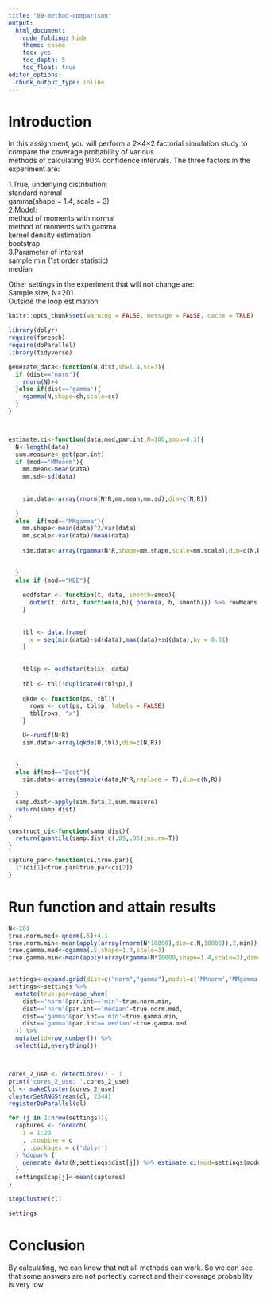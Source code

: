 ```yaml
---
title: "09-method-comparison"
output:
  html_document:
    code_folding: hide
    theme: cosmo
    toc: yes
    toc_depth: 5
    toc_float: true
editor_options: 
  chunk_output_type: inline
---
```


# Introduction
In this assignment, you will perform a 2×4×2 factorial simulation study to compare the coverage probability of various<br> methods of calculating 90% confidence intervals. The three factors in the experiment are:

1.True, underlying distribution:<br>
standard normal<br>
gamma(shape = 1.4, scale = 3)<br>
2.Model:<br>
method of moments with normal<br>
method of moments with gamma<br>
kernel density estimation<br>
bootstrap<br>
3.Parameter of interest<br>
sample min (1st order statistic)<br>
median<br>

Other settings in the experiment that will not change are:<br>
Sample size, N=201<br>
Outside the loop estimation<br>

```r
knitr::opts_chunk$set(warning = FALSE, message = FALSE, cache = TRUE)
```

```r
library(dplyr)
require(foreach)
require(doParallel)
library(tidyverse)
```

```r
generate_data<-function(N,dist,sh=1.4,sc=3){
  if (dist=="norm"){
    rnorm(N)+4
  }else if(dist=='gamma'){
    rgamma(N,shape=sh,scale=sc)
  }
}



estimate.ci<-function(data,mod,par.int,R=100,smoo=0.3){
  N<-length(data)
  sum.measure<-get(par.int)
  if (mod=="MMnorm"){ 
    mm.mean<-mean(data)
    mm.sd<-sd(data)
    
    
    sim.data<-array(rnorm(N*R,mm.mean,mm.sd),dim=c(N,R))  
    
  }
  else  if(mod=="MMgamma"){
    mm.shape<-mean(data)^2/var(data)
    mm.scale<-var(data)/mean(data)
    
    sim.data<-array(rgamma(N*R,shape=mm.shape,scale=mm.scale),dim=c(N,R)) 
    
    
  }
  else if (mod=="KDE"){
    
    ecdfstar <- function(t, data, smooth=smoo){
      outer(t, data, function(a,b){ pnorm(a, b, smooth)}) %>% rowMeans
    }
    
    
    tbl <- data.frame(
      x = seq(min(data)-sd(data),max(data)+sd(data),by = 0.01)
    )
    
    
    tbl$p <- ecdfstar(tbl$x, data) 
    
    tbl <- tbl[!duplicated(tbl$p),]
    
    qkde <- function(ps, tbl){
      rows <- cut(ps, tbl$p, labels = FALSE)
      tbl[rows, "x"]
    }

    U<-runif(N*R) 
    sim.data<-array(qkde(U,tbl),dim=c(N,R)) 
    
    
  }
  else if(mod=="Boot"){
    sim.data<-array(sample(data,N*R,replace = T),dim=c(N,R))
    
  }
  samp.dist<-apply(sim.data,2,sum.measure)
  return(samp.dist)
}

construct_ci<-function(samp.dist){
  return(quantile(samp.dist,c(.05,.95),na.rm=T))
}

capture_par<-function(ci,true.par){
  1*(ci[1]<true.par&true.par<ci[2])
}
```



# Run function and attain results

```r
N<-201
true.norm.med<-qnorm(.5)+4.1
true.norm.min<-mean(apply(array(rnorm(N*10000),dim=c(N,10000)),2,min))+4.1
true.gamma.med<-qgamma(.5,shape=1.4,scale=3)
true.gamma.min<-mean(apply(array(rgamma(N*10000,shape=1.4,scale=3),dim=c(N,10000)),2,min))


settings<-expand.grid(dist=c("norm","gamma"),model=c('MMnorm','MMgamma','KDE','Boot'),par.int=c('min','median'),stringsAsFactors = F)
settings<-settings %>% 
  mutate(true.par=case_when(
    dist=='norm'&par.int=='min'~true.norm.min,
    dist=='norm'&par.int=='median'~true.norm.med,
    dist=='gamma'&par.int=='min'~true.gamma.min,
    dist=='gamma'&par.int=='median'~true.gamma.med
  )) %>% 
  mutate(id=row_number()) %>% 
  select(id,everything())



cores_2_use <- detectCores() - 1
print('cores_2_use: ',cores_2_use)
cl <- makeCluster(cores_2_use)
clusterSetRNGStream(cl, 2344)
registerDoParallel(cl)

for (j in 1:nrow(settings)){
  captures <- foreach(
    i = 1:20
    , .combine = c
    , .packages = c('dplyr') 
  ) %dopar% {
    generate_data(N,settings$dist[j]) %>% estimate.ci(mod=settings$model[j],par.int=settings$par.int[j],R=5000 )%>%construct_ci() %>% capture_par(settings$true.par[j])
  }
  settings$cap[j]<-mean(captures)
}

stopCluster(cl)
```
```r
settings
```


# Conclusion
By calculating, we can know that not all methods can work. So we can see that some answers are not perfectly correct and their coverage probability is very low.

